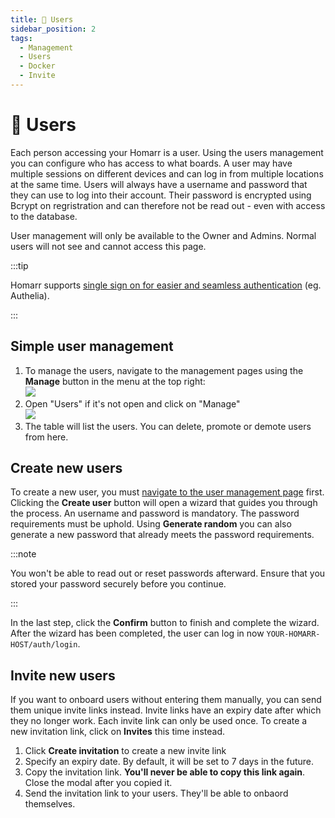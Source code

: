 ```yaml
---
title: 👤 Users
sidebar_position: 2
tags:
  - Management
  - Users
  - Docker
  - Invite
---
```


# 👤 Users

Each person accessing your Homarr is a user. Using the users management you can configure who has access to what boards.
A user may have multiple sessions on different devices and can log in from multiple locations at the same time.
Users will always have a username and password that they can use to log into their account.
Their password is encrypted using Bcrypt on regristration and can therefore not be read out - even with access to the database.

User management will only be available to the Owner and Admins. Normal users will not see and cannot access this page.

:::tip

Homarr supports [single sign on for easier and seamless authentication](/docs/advanced/sso) (eg. Authelia).

:::

## Simple user management

1. To manage the users, navigate to the management pages using the **Manage** button in the menu at the top right: <br/> ![](img/img-navigate-manage.png)
2. Open "Users" if it's not open and click on "Manage" <br/> ![](img/img-manage-navbar.png)
3. The table will list the users. You can delete, promote or demote users from here.

## Create new users

To create a new user, you must [navigate to the user management page](#simple-user-management) first.
Clicking the **Create user** button will open a wizard that guides you through the process.
An username and password is mandatory. The password requirements must be uphold.
Using **Generate random** you can also generate a new password that already meets the password requirements.

:::note

You won't be able to read out or reset passwords afterward.
Ensure that you stored your password securely before you continue.

:::

In the last step, click the **Confirm** button to finish and complete the wizard.
After the wizard has been completed, the user can log in now ``YOUR-HOMARR-HOST/auth/login``.

## Invite new users

If you want to onboard users without entering them manually, you can send them unique invite links instead.
Invite links have an expiry date after which they no longer work.
Each invite link can only be used once. To create a new invitation link, click on **Invites** this time instead.

1. Click **Create invitation** to create a new invite link
2. Specify an expiry date. By default, it will be set to 7 days in the future.
3. Copy the invitation link. **You'll never be able to copy this link again**. Close the modal after you copied it.
4. Send the invitation link to your users. They'll be able to onbaord themselves.